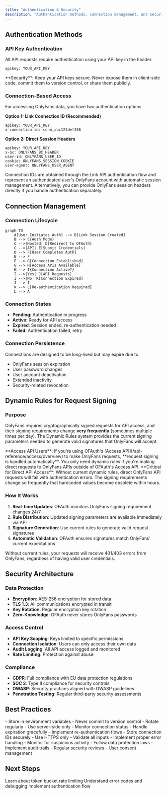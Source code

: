 ```yaml
---
title: "Authentication & Security"
description: "Authentication methods, connection management, and security architecture"
---
```


## Authentication Methods

### API Key Authentication

All API requests require authentication using your API key in the header:

```http
apikey: YOUR_API_KEY
```

<Warning>
	**Security**: Keep your API keys secure. Never expose them in client-side
	code, commit them to version control, or share them publicly.
</Warning>

### Connection-Based Access

For accessing OnlyFans data, you have two authentication options:

**Option 1: Link Connection ID (Recommended)**

```http
apikey: YOUR_API_KEY
x-connection-id: conn_abc123def456
```

**Option 2: Direct Session Headers**

```http
apikey: YOUR_API_KEY
x-bc: ONLYFANS_BC_HEADER
user-id: ONLYFANS_USER_ID
cookie: ONLYFANS_SESSION_COOKIE
user-agent: ONLYFANS_USER_AGENT
```

Connection IDs are obtained through the Link API authentication flow and represent an authenticated user's OnlyFans account with automatic session management. Alternatively, you can provide OnlyFans session headers directly if you handle authentication separately.

## Connection Management

### Connection Lifecycle

```mermaid
graph TD
    A[User Initiates Auth] --> B[Link Session Created]
    B --> C{Auth Mode}
    C -->|Hosted| D[Redirect to OFAuth]
    C -->|API| E[Submit Credentials]
    D --> F[User Completes Auth]
    E --> F
    F --> G[Connection Established]
    G --> H[Access APIs Available]
    H --> I{Connection Active?}
    I -->|Yes| J[API Requests]
    I -->|No| K[Connection Expired]
    J --> I
    K --> L[Re-authentication Required]
    L --> A
```

### Connection States

- **Pending**: Authentication in progress
- **Active**: Ready for API access
- **Expired**: Session ended, re-authentication needed
- **Failed**: Authentication failed, retry

### Connection Persistence

Connections are designed to be long-lived but may expire due to:

- OnlyFans session expiration
- User password changes
- User account deactivation
- Extended inactivity
- Security-related revocation

## Dynamic Rules for Request Signing

### Purpose

OnlyFans requires cryptographically signed requests for API access, and their signing requirements change **very frequently** (sometimes multiple times per day). The Dynamic Rules system provides the current signing parameters needed to generate valid signatures that OnlyFans will accept.

<Info>
	**Access API Users**: If you're using OFAuth's [Access
	API](/api-reference/access/overview) to make OnlyFans requests, **request
	signing is handled automatically**. You only need dynamic rules if you're
	making direct requests to OnlyFans APIs outside of OFAuth's Access API.
</Info>

<Warning>
	**Critical for Direct API Access**: Without current dynamic rules, direct
	OnlyFans API requests will fail with authentication errors. The signing
	requirements change so frequently that hardcoded values become obsolete within
	hours.
</Warning>

### How It Works

1. **Real-time Updates**: OFAuth monitors OnlyFans signing requirement changes 24/7
2. **Rule Distribution**: Updated signing parameters are available immediately via API
3. **Signature Generation**: Use current rules to generate valid request signatures
4. **Automatic Validation**: OFAuth ensures signatures match OnlyFans' current expectations

Without current rules, your requests will receive 401/403 errors from OnlyFans, regardless of having valid user credentials.

## Security Architecture

### Data Protection

- **Encryption**: AES-256 encryption for stored data
- **TLS 1.3**: All communications encrypted in transit
- **Key Rotation**: Regular encryption key rotation
- **Zero-Knowledge**: OFAuth never stores OnlyFans passwords

### Access Control

- **API Key Scoping**: Keys limited to specific permissions
- **Connection Isolation**: Users can only access their own data
- **Audit Logging**: All API access logged and monitored
- **Rate Limiting**: Protection against abuse

### Compliance

- **GDPR**: Full compliance with EU data protection regulations
- **SOC 2**: Type II compliance for security controls
- **OWASP**: Security practices aligned with OWASP guidelines
- **Penetration Testing**: Regular third-party security assessments

## Best Practices

<CardGroup cols={2}>
	<Card title="API Key Security" icon="key">
		- Store in environment variables - Never commit to version control - Rotate
		regularly - Use server-side only
	</Card>
	<Card title="Connection Management" icon="link">
		- Monitor connection status - Handle expiration gracefully - Implement
		re-authentication flows - Store connection IDs securely
	</Card>
	<Card title="Session Security" icon="shield">
		- Use HTTPS only - Validate all inputs - Implement proper error handling -
		Monitor for suspicious activity
	</Card>
	<Card title="Compliance" icon="check-circle">
		- Follow data protection laws - Implement audit trails - Regular security
		reviews - User consent management
	</Card>
</CardGroup>

## Next Steps

<CardGroup cols={3}>
	<Card
		title="Rate Limiting"
		icon="gauge"
		href="/architecture/rate-limiting">
		Learn about token bucket rate limiting
	</Card>
	<Card
		title="Error Handling"
		icon="exclamation-triangle"
		href="/architecture/error-handling">
		Understand error codes and debugging
	</Card>
	<Card title="Quick Start" icon="rocket" href="/getting-started/quickstart/authentication">
		Implement authentication flow
	</Card>
</CardGroup>
